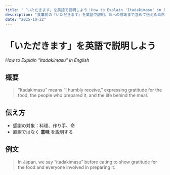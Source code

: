 ```yaml
---
title: "「いただきます」を英語で説明しよう｜How to Explain 'Itadakimasu' in English"
description: "食事前の『いただきます』を英語で説明。命への感謝まで含めて伝える自然な表現。"
date: "2025-10-22"
---
```



<ArticleLayout title={frontmatter.title} description={frontmatter.description} date={frontmatter.date}>

# 「いただきます」を英語で説明しよう
*How to Explain "Itadakimasu" in English*

## 概要
> “Itadakimasu” means “I humbly receive,” expressing gratitude for the food, the people who prepared it, and the life behind the meal.

## 伝え方
- 感謝の対象：料理、作り手、命  
- 直訳ではなく **意味** を説明する

## 例文
> In Japan, we say “itadakimasu” before eating to show gratitude for the food and everyone involved in preparing it.

</ArticleLayout>
